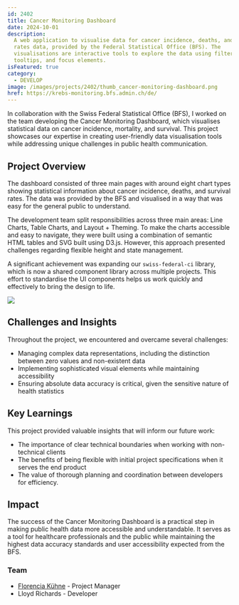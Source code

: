 ```yaml
---
id: 2402
title: Cancer Monitoring Dashboard
date: 2024-10-01
description:
  A web application to visualise data for cancer incidence, deaths, and survival
  rates data, provided by the Federal Statistical Office (BFS). The
  visualisations are interactive tools to explore the data using filtering,
  tooltips, and focus elements.
isFeatured: true
category:
  - DEVELOP
image: /images/projects/2402/thumb_cancer-monitoring-dashboard.png
href: https://krebs-monitoring.bfs.admin.ch/de/
---
```


In collaboration with the Swiss Federal Statistical Office (BFS), I worked on
the team developing the Cancer Monitoring Dashboard, which visualises
statistical data on cancer incidence, mortality, and survival. This project
showcases our expertise in creating user-friendly data visualisation tools while
addressing unique challenges in public health communication.

## Project Overview

The dashboard consisted of three main pages with around eight chart types
showing statistical information about cancer incidence, deaths, and survival
rates. The data was provided by the BFS and visualised in a way that was easy
for the general public to understand.

The development team split responsibilities across three main areas: Line
Charts, Table Charts, and Layout + Theming. To make the charts accessible and
easy to navigate, they were built using a combination of semantic HTML tables
and SVG built using D3.js. However, this approach presented challenges regarding
flexible height and state management.

A significant achievement was expanding our `swiss-federal-ci` library, which is
now a shared component library across multiple projects. This effort to
standardise the UI components helps us work quickly and effectively to bring the
design to life.

![](/images/projects/2402/cancer-monitoring-dashboard-01.png)

## Challenges and Insights

Throughout the project, we encountered and overcame several challenges:

- Managing complex data representations, including the distinction between zero
  values and non-existent data
- Implementing sophisticated visual elements while maintaining accessibility
- Ensuring absolute data accuracy is critical, given the sensitive nature of
  health statistics

## Key Learnings

This project provided valuable insights that will inform our future work:

- The importance of clear technical boundaries when working with non-technical
  clients
- The benefits of being flexible with initial project specifications when it
  serves the end product
- The value of thorough planning and coordination between developers for
  efficiency.

## Impact

The success of the Cancer Monitoring Dashboard is a practical step in making
public health data more accessible and understandable. It serves as a tool for
healthcare professionals and the public while maintaining the highest data
accuracy standards and user accessibility expected from the BFS.

### Team

- [Florencia Kühne](https://www.linkedin.com/in/florencia-kuehne/) - Project
  Manager
- Lloyd Richards - Developer
